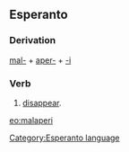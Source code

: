 ==Esperanto==
===Derivation===
[[mal-]] + [[aperi|aper-]] + [[-i]]
===Verb===
# [[disappear]].

[[eo:malaperi]]
[[Category:Esperanto language]]